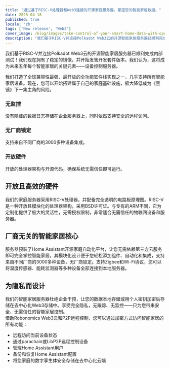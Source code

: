 ```yaml
---
title: "通过基于RISC-V处理器和Web3连接的开源家庭服务器，掌控您的智能家居数据。"
date: 2025-04-18
published: true
locale: 'zh'
tags: ['New release', 'Web3']
cover_image: /blog/images/take-control-of-your-smart-home-data-with-open/cover.webp
description: "我们基于RISC-V并连接Polkadot Web3云的开源智能家居服务器已顺利完成内部测试！我们现在拥有了稳定的镜像，并开始发售开发套件版本。我们认为，这将成为未来五年每个智能家居的关键元素——设备控制服务器。"
---  
```

  
我们基于RISC-V并连接Polkadot Web3云的开源智能家居服务器已顺利完成内部测试！我们现在拥有了稳定的镜像，并开始发售开发套件版本。我们认为，这将成为未来五年每个智能家居的关键元素——设备控制服务器。
   
我们打造了全球兼容性最强、最开放的全功能软件栈实现之一，几乎支持所有智能家居设备。现在，您可以开始搭建属于自己的家庭基础设施，极大降低成为《黑镜》下一集主角的风险。
   
### 无监控   
没有隐藏的数据日志存储在企业服务器上，同时依然支持安全的远程访问。   

### 无厂商锁定   
支持来自不同厂商的3000多种设备集成。   

### 开放硬件   
开放的处理器架构与开源代码，确保系统无需信任即可运行。   

## 开放且高效的硬件   
我们的家庭服务器采用RISC-V处理器，并配备完全透明的电路板原理图。RISC-V是一种开放且模块化的处理器架构，采用BSD许可证。与专有的ARM不同，它为定制化提供了极大的灵活性，无需授权限制，非常适合无需信任的物联网设备和服务器。   

## 厂商无关的智能家居核心   
服务器预装了Home Assistant开源家庭自动化平台，让您无需依赖第三方云服务即可完全掌控智能家居。其模块化设计便于您轻松添加组件、自动化和集成，支持来自不同厂商的3000多种设备，无厂商锁定。支持Zigbee和Wi-Fi协议，您可以将温度传感器、能耗监测器等多种设备全部连接到本地服务器。  

## 为隐私而设计   
我们的智能家居服务器杜绝企业干预，让您的数据本地存储或用个人密钥加密后存储在去中心化Web3存储中。享受完全隐私，无跟踪、无监控——只为您带来安全、无需信任的智能家居控制。   
借助Robonomics Web3云和P2P远程控制，您可以通过加密方式访问智能家居的所有功能：   

- 远程访问当前设备状态   
- 通过parachain或LibP2P远程控制设备   
- 管理Home Assistant用户   
- 备份和恢复Home Assistant配置   
- 将您家庭的数字孪生体安全存储在去中心化云端   
